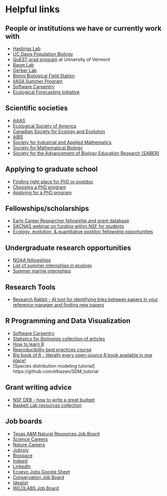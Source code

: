 # Helpful links {#helpful-links}


## People or institutions we have or currently work with

- [Hastings Lab](https://alanhastings.ucdavis.edu/)
- [UC Davis Population Biology](http://cpb.ucdavis.edu/)
- [QuEST grad program](https://www.uvm.edu/quest) at University of Vermont
- [Baum Lab](http://baumlab.weebly.com/)
- [Gerber Lab](https://conservation-innovation.lab.asu.edu/)
- [Bimini Biological Field Station](http://www.biminisharklab.com/home/home)
- [IIASA Summer Program](http://www.iiasa.ac.at/web/home/education/yssp/about.html)
- [Software Carpentry](https://software-carpentry.org/lessons/)
- [Ecological Forecasting Initiative](https://ecoforecast.org/)

## Scientific societies

- [AAAS](https://www.aaas.org/)
- [Ecological Society of America](https://www.esa.org/esa/)
- [Canadian Society for Ecology and Evolution](http://csee-scee.ca/)
- [AIBS](http://www.aibs.org/core/index.html)
- [Society for Industrial and Applied Mathematics](http://www.siam.org/)
- [Society for Mathematical Biology](https://www.smb.org/)
- [Society for the Advancement of Biology Education Research (SABER)](https://qubeshub.org/community/groups/saber/about)

## Applying to graduate school

- [Finding right place for PhD or postdoc](http://www.sciencemag.org/careers/2018/09/how-find-right-place-your-phd-or-postdoc)
- [Choosing a PhD program](https://dynamicecology.wordpress.com/2012/02/12/advice-how-to-choose-a-phd-program/)
- [Applying for a PhD program](http://www.sciencemag.org/careers/2018/09/applying-phd-these-10-tips-can-help-you-succeed)

## Fellowships/scholarships

- [Early Career Researcher fellowship and grant database](https://ecrcentral.org/)
- [SACNAS webinar on funding within NSF for students](https://www.youtube.com/watch?v=RwbhoQ0BH3w&feature=youtu.be)
- [Ecology, evolution, & quantitative postdoc fellowship opportunities](https://docs.google.com/spreadsheets/d/1cHkWrbvNrRdhJL9Z8ucgBZ2HSts2GPA_yozbQPl_x_8/edit#gid=0)

## Undergraduate research opportunities

- [NOAA fellowships](https://coast.noaa.gov/fellowship/undgrad_opportunities.html)
- [List of summer internships in ecology](https://people.rit.edu/gtfsbi/Symp/ecology.htm)
- [Summer marine internships](https://www.marinecareers.net/internships-and-fellowships)

## Research Tools

- [Research Rabbit - AI tool for identifying links between papers in your reference manager and finding new papers](https://researchrabbitapp.com/)

## R Programming and Data Visualization

- [Software Carpentry](https://software-carpentry.org/lessons/)
- [Statistics for Biologists collection of articles](https://www.nature.com/collections/qghhqm)
- [How to learn R](https://www.r-bloggers.com/how-to-learn-r-2/)
- [Reproducibility best practices course](https://lter.github.io/ssecr/mod_reproducibility.html)
- [Big book of R - literally every open-source R book available in one place!](https://www.bigbookofr.com/)
- [Species distribution modeling tutorial] https://github.com/elhazen/SDM_tutorial

## Grant writing advice

- [NSF DEB - how to write a great budget](https://debblog.nsfbio.com/2021/02/22/2-10-21-virtual-office-hours-recap-how-to-write-a-great-budget/l)
- [Baskett Lab resources collection](http://www.des.ucdavis.edu/faculty/baskett/links/academia.html)

## Job boards

- [Texas A&M Natural Resources Job Board](https://jobs.rwfm.tamu.edu/search/)
- [Science Careers](https://jobs.sciencecareers.org/)
- [Nature Careers](https://www.nature.com/naturecareers/)
- [Jobrxiv](https://jobrxiv.org/)
- [Biospace](https://jobs.biospace.com/searchjobs/)
- [Indeed](https://www.indeed.com/)
- [LinkedIn](https://www.linkedin.com/)
- [Ecoevo Jobs Google Sheet](ecoevojobs.net)
- [Conservation Job Board](https://www.conservationjobboard.com/)
- [Idealist](https://www.idealist.org/en/jobs)
- [WILDLABS Job Board](https://wildlabs.net/resources)
